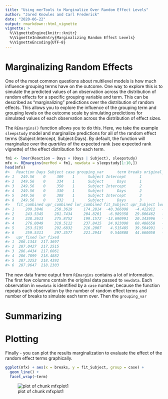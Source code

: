 ---
title: "Using merTools to Marginalize Over Random Effect Levels"
author: "Jared Knowles and Carl Frederick"
date: "2020-06-22"
output: rmarkdown::html_vignette
vignette: >
  %\VignetteEngine{knitr::knitr}
  %\VignetteIndexEntry{Marginalizing Random Effect Levels}
  %\VignetteEncoding{UTF-8}
---



# Marginalizing Random Effects

One of the most common questions about multilevel models is how much influence grouping terms have
on the outcome. One way to explore this is to simulate the predicted values of an observation
across the distribution of random effects for a specific grouping variable and term. This can
be described as "marginalizing" predictions over the distribution of random effects. This allows
you to explore the influence of the grouping term and grouping levels on the outcome scale by
simulating predictions for simulated values of each observation across the distribution of
effect sizes.

The `REmargins()` function allows you to do this. Here, we take the example `sleepstudy` model and
marginalize predictions for all of the random effect terms (Subject:Intercept, Subject:Days). By
default, the function will marginalize over the *quartiles* of the expected rank (see expected
rank vignette) of the effect distribution for each term.


```r
fm1 <- lmer(Reaction ~ Days + (Days | Subject), sleepstudy)
mfx <- REmargins(merMod = fm1, newdata = sleepstudy[1:10,])
head(mfx)
#>   Reaction Days Subject case grouping_var      term breaks original_group_level
#> 1   249.56    0     309    1      Subject Intercept      1                  308
#> 2   249.56    0     334    1      Subject      Days      1                  308
#> 3   249.56    0     350    1      Subject Intercept      2                  308
#> 4   249.56    0     330    1      Subject      Days      2                  308
#> 5   249.56    0     308    1      Subject Intercept      3                  308
#> 6   249.56    0     332    1      Subject      Days      3                  308
#>   fit_combined upr_combined lwr_combined fit_Subject upr_Subject lwr_Subject fit_fixed
#> 1     209.3846     250.3619     174.2814  -40.366098   -4.412912   -74.60068  250.4405
#> 2     243.5345     281.7434     204.8201   -6.989358   29.806462   -46.97090  252.7202
#> 3     238.2613     275.8752     199.1572  -13.690991   20.343996   -54.49421  250.8008
#> 4     276.0049     310.5112     237.8415   24.923090   60.486658   -11.80239  252.5914
#> 5     253.5195     292.6832     216.2007    4.515485   39.504991   -32.36923  251.9662
#> 6     259.5311     297.3577     221.2943    9.540808   44.660050   -26.14103  252.0332
#>   upr_fixed lwr_fixed
#> 1  286.1343  217.3697
#> 2  287.0427  217.2515
#> 3  286.4434  217.6061
#> 4  286.7899  218.4882
#> 5  287.3253  218.4392
#> 6  287.9647  218.2303
```

The new data frame output from `REmargins` contains a lot of information. The first few columns
contain the original data passed to `newdata`. Each observation in `newdata` is identified by a
`case` number, because the function repeats each observation by the number of random effect terms
and number of breaks to simulate each term over. Then the `grouping_var`


# Summarizing




# Plotting

Finally - you can plot the results marginalization to evaluate the effect of the random effect terms
graphically.


```r
ggplot(mfx) + aes(x = breaks, y = fit_Subject, group = case) +
  geom_line() +
  facet_wrap(~term)
```

![plot of chunk mfxplot1](mfx-mfxplot1-1.png)

